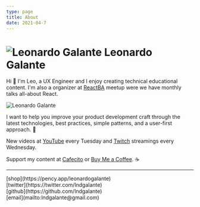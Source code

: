 ```yaml
---
type: page
title: About
date: 2021-04-7
---
```


# ![Leonardo Galante](/images/lg.png) Leonardo Galante

Hi 👋 I'm Leo, a UX Engineer and I enjoy creating technical educational content.
I'm also a organizer at [ReactBA](https://www.meetup.com/es-ES/React-en-Buenos-Aires) meetup were we have monthly talks all-about React.


<Image
  src="/images/cover.jpg"
  alt="Leonardo Galante"
  width={696}
  height={477}
  priority
  className="cover"
/>

I want to help you improve your product development craft through the latest technologies, best practices, simple patterns, and a user-first approach. 💎

New videos at [YouTube](https://youtube.com/c/leonardogalante) every Tuesday and [Twitch](https://www.twitch.tv/lndgalante) streamings every Wednesday.

Support my content at
[Cafecito](https://cafecito.app/leonardogalante) or [Buy Me a Coffee](https://www.buymeacoffee.com/lndgalant). ☕

---

<div>
  [shop](https://pency.app/leonardogalante)
  <br />
  [twitter](https://twitter.com/lndgalante)
  <br />
  [github](https://github.com/lndgalante)
  <br />
  [email](mailto:lndgalante@gmail.com)
</div>
